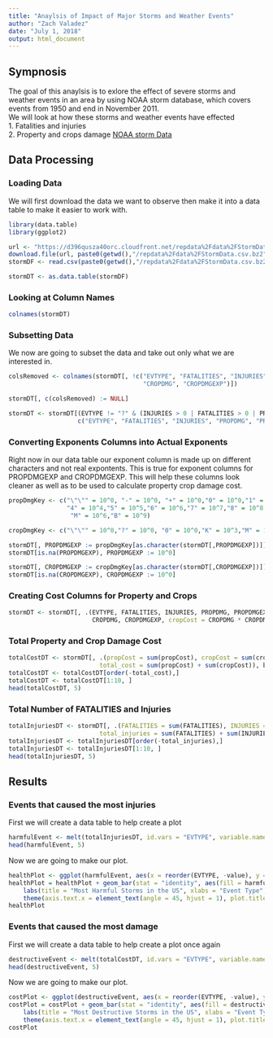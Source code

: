 ```yaml
---
title: "Anaylsis of Impact of Major Storms and Weather Events"
author: "Zach Valadez"
date: "July 1, 2018"
output: html_document
---
```


## Sympnosis
The goal of this anaylsis is to exlore the effect of severe storms and weather events in an area by using
NOAA storm database, which covers events from 1950 and end in November 2011.  
We will look at how these storms and weather events have effected  
1. Fatalities and injuries  
2. Property and crops damage
[NOAA storm Data](https://d396qusza40orc.cloudfront.net/repdata%2Fdata%2FStormData.csv.bz2)

## Data Processing
### Loading Data
We will first download the data we want to observe then make it into a data table to make it easier
to work with.
```r
library(data.table)
library(ggplot2)

url <- "https://d396qusza40orc.cloudfront.net/repdata%2Fdata%2FStormData.csv.bz2"
download.file(url, paste0(getwd(),"/repdata%2Fdata%2FStormData.csv.bz2"))
stormDF <- read.csv(paste0(getwd(),"/repdata%2Fdata%2FStormData.csv.bz2"))

stormDT <- as.data.table(stormDF)
```
### Looking at Column Names
```r
colnames(stormDT)
```
### Subsetting Data
We now are going to subset the data and take out only what we are interested in.
```r
colsRemoved <- colnames(stormDT[, !c("EVTYPE", "FATALITIES", "INJURIES", "PROPDMG", "PROPDMGEXP", 
                                     "CROPDMG", "CROPDMGEXP")])

stormDT[, c(colsRemoved) := NULL]

stormDT <- stormDT[(EVTYPE != "?" & (INJURIES > 0 | FATALITIES > 0 | PROPDMG > 0 | CROPDMG > 0)), 
                   c("EVTYPE", "FATALITIES", "INJURIES", "PROPDMG", "PROPDMGEXP","CROPDMG", "CROPDMGEXP")]

```

### Converting Exponents Columns into Actual Exponents
Right now in our data table our exponent column is made up on different characters and not real expontents.
This is true for exponent columns for PROPDMGEXP and CROPDMGEXP. This will help these columns look cleaner
as well as to be used to calculate property crop damage cost.
```r
propDmgKey <- c("\"\"" = 10^0, "-" = 10^0, "+" = 10^0,"0" = 10^0,"1" = 10^1,"2" = 10^2,"3" = 10^3,
                "4" = 10^4,"5" = 10^5,"6" = 10^6,"7" = 10^7,"8" = 10^8,"9" = 10^9,"H" = 10^2,"K" = 10^3,
                 "M" = 10^6,"B" = 10^9)

cropDmgKey <- c("\"\"" = 10^0,"?" = 10^0, "0" = 10^0,"K" = 10^3,"M" = 10^6,"B" = 10^9)

stormDT[, PROPDMGEXP := propDmgKey[as.character(stormDT[,PROPDMGEXP])]]
stormDT[is.na(PROPDMGEXP), PROPDMGEXP := 10^0]

stormDT[, CROPDMGEXP := cropDmgKey[as.character(stormDT[,CROPDMGEXP])]]
stormDT[is.na(CROPDMGEXP), CROPDMGEXP := 10^0]
```
### Creating Cost Columns for Property and Crops
```r
stormDT <- stormDT[, .(EVTYPE, FATALITIES, INJURIES, PROPDMG, PROPDMGEXP, propCost = PROPDMG * PROPDMGEXP,
                       CROPDMG, CROPDMGEXP, cropCost = CROPDMG * CROPDMGEXP)]
```

### Total Property and Crop Damage Cost
```r
totalCostDT <- stormDT[, .(propCost = sum(propCost), cropCost = sum(cropCost), 
                         total_cost = sum(propCost) + sum(cropCost)), by = .(EVTYPE)]
totalCostDT <- totalCostDT[order(-total_cost),]
totalCostDT <- totalCostDT[1:10, ]
head(totalCostDT, 5)
```

### Total Number of FATALITIES and Injuries
```r
totalInjuriesDT <- stormDT[, .(FATALITIES = sum(FATALITIES), INJURIES = sum(INJURIES), 
                         total_injuries = sum(FATALITIES) + sum(INJURIES)), by = .(EVTYPE)]
totalInjuriesDT <- totalInjuriesDT[order(-total_injuries),]
totalInjuriesDT <- totalInjuriesDT[1:10, ]
head(totalInjuriesDT, 5)
```

## Results
### Events that caused the most injuries
First we will create a data table to help create a plot
```r
harmfulEvent <- melt(totalInjuriesDT, id.vars = "EVTYPE", variable.name = "harmfulThing")
head(harmfulEvent, 5)
```

Now we are going to make our plot.
```r
healthPlot <- ggplot(harmfulEvent, aes(x = reorder(EVTYPE, -value), y = value))
healthPlot = healthPlot + geom_bar(stat = "identity", aes(fill = harmfulThing), position = "dodge") +
    labs(title = "Most Harmful Storms in the US", xlabs = "Event Type", ylabs = "Frequency Count") +
    theme(axis.text.x = element_text(angle = 45, hjust = 1), plot.title = element_text(hjust = 0.5))
healthPlot
```

### Events that caused the most damage
First we will create a data table to help create a plot once again
```r
destructiveEvent <- melt(totalCostDT, id.vars = "EVTYPE", variable.name = "destructiveThing")
head(destructiveEvent, 5)
```

Now we are going to make our plot.
```r
costPlot <- ggplot(destructiveEvent, aes(x = reorder(EVTYPE, -value), y = value))
costPlot = costPlot + geom_bar(stat = "identity", aes(fill = destructiveThing), position = "dodge") +
    labs(title = "Most Destructive Storms in the US", xlabs = "Event Type", ylabs = "Cost (dollars)") +
    theme(axis.text.x = element_text(angle = 45, hjust = 1), plot.title = element_text(hjust = 0.5))
costPlot
```


